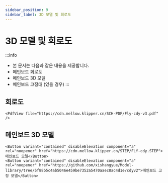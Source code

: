 ```yaml
---
sidebar_position: 9
sidebar_label: 3D 모델 및 회로도
---
```


# 3D 모델 및 회로도


:::info
* 본 문서는 다음과 같은 내용을 제공합니다.
* 메인보드 회로도
* 메인보드 3D 모델
* 메인보드 고정대 (있을 경우)
:::

## 회로도

    <PdfView file="https://cdn.mellow.klipper.cn/SCH-PDF/Fly-cdy-v3.pdf" />


## 메인보드 3D 모델

    <Button variant="contained" disableElevation component="a" rel="noopener" href="https://cdn.mellow.klipper.cn/STEP/FLY-cdy.STEP">메인보드 모델</Button>
    <Button variant="contained" disableElevation component="a" rel="noopener" href="https://github.com/xishangyue/Model-library/tree/5f88b5c4ab5046e459be7352a5470aaec8ac4d1e/cdyv2">메인보드 고정 모델</Button>
